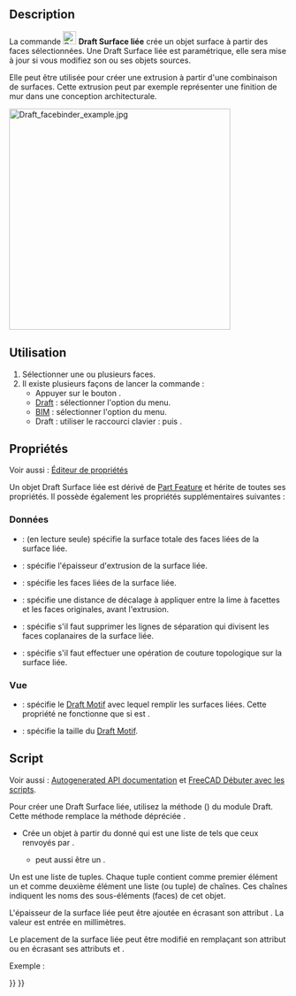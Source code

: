 <languages/>

{{Docnav/fr
|[[Draft_Point/fr|Point]]
|[[Draft_ShapeString/fr|Forme à partir d'un texte]]
|[[Draft_Workbench/fr|Atelier Draft]]
|IconL=Draft_Point.svg 
|IconR=Draft_ShapeString.svg 
|IconC=Workbench_Draft.svg
}}

{{GuiCommand/fr
|Name=Draft Facebinder
|Name/fr=Draft Surface liée
|MenuLocation=Draft : Formes → Surface liée<br><br>BIM : 3D/BIM → Outils 3D génériques → Surface liée
|Workbenches=[[Draft_Workbench/fr|Draft]], [[BIM_Workbench/fr|BIM]]
|Shortcut=Draft : {{KEY|F}} {{KEY|F}}
|Version=0.14
}}

==Description==

La commande [[Image:Draft_Facebinder.svg|24px]] '''Draft Surface liée''' crée un objet surface à partir des faces sélectionnées. Une Draft Surface liée est paramétrique, elle sera mise à jour si vous modifiez son ou ses objets sources.

Elle peut être utilisée pour créer une extrusion à partir d'une combinaison de surfaces. Cette extrusion peut par exemple représenter une finition de mur dans une conception architecturale.

[[Image:Draft_facebinder_example.jpg|400px]]
{{Caption|Surfaces liées créées à partir des faces de murs}}

<span id="Usage"></span>
==Utilisation==

# Sélectionner une ou plusieurs faces.
# Il existe plusieurs façons de lancer la commande :
#* Appuyer sur le bouton {{Button|[[Image:Draft_Facebinder.svg|16px]] [[Draft_Facebinder/fr|Surface liée]]}}.
#* [[Draft_Workbench/fr|Draft]] : sélectionner l'option {{MenuCommand|Formes → [[Image:Draft_Facebinder.svg|16px]] Surface liée}} du menu.
#* [[BIM_Workbench/fr|BIM]] : sélectionner l'option {{MenuCommand|3D/BIM → Outils 3D génériques → [[Image:Draft_Facebinder.svg|16px]] Surface liée}} du menu.
#* Draft : utiliser le raccourci clavier : {{KEY|F}} puis {{KEY|F}}.

<span id="Properties"></span>
== Propriétés ==

Voir aussi : [[Property_editor/fr|Éditeur de propriétés]]

Un objet Draft Surface liée est dérivé de [[Part_Feature/fr|Part Feature]] et hérite de toutes ses propriétés. Il possède également les propriétés supplémentaires suivantes :

<span id="Data"></span>
===Données===

{{TitleProperty|Draft}}

* {{PropertyData|Area|Area}} : (en lecture seule) spécifie la surface totale des faces liées de la surface liée.
* {{PropertyData|Extrusion|Distance}} : spécifie l'épaisseur d'extrusion de la surface liée.
* {{PropertyData|Faces|LinkSubList}} : spécifie les faces liées de la surface liée.
* {{PropertyData|Offset|Distance}} : spécifie une distance de décalage à appliquer entre la lime à facettes et les faces originales, avant l'extrusion.
* {{PropertyData|Remove Splitter|Bool}} : spécifie s'il faut supprimer les lignes de séparation qui divisent les faces coplanaires de la surface liée.
* {{PropertyData|Sew|Bool}} : spécifie s'il faut effectuer une opération de couture topologique sur la surface liée.

<span id="View"></span>
=== Vue ===

{{TitleProperty|Draft}}

* {{PropertyView|Pattern|Enumeration}} : spécifie le [[Draft_Pattern/fr|Draft Motif]] avec lequel remplir les surfaces liées. Cette propriété ne fonctionne que si {{PropertyView|Display Mode}} est {{value|Flat Lines}}.
* {{PropertyView|Pattern Size|Float}} : spécifie la taille du [[Draft_Pattern/fr|Draft Motif]].

<span id="Scripting"></span>
==Script==

Voir aussi : [https://freecad.github.io/SourceDoc/ Autogenerated API documentation] et [[FreeCAD_Scripting_Basics/fr|FreeCAD Débuter avec les scripts]].

Pour créer une Draft Surface liée, utilisez la méthode {{incode|make_facebinder}} ({{Version/fr|0.19}}) du module Draft. Cette méthode remplace la méthode dépréciée {{incode|makeFacebinder}}.

{{Code|code=
facebinder = make_facebinder(selectionset)
}}

* Crée un objet {{incode|facebinder}} à partir du {{incode|selectionset}} donné qui est une liste de {{incode|SelectionObject}} tels que ceux renvoyés par {{incode|FreeCADGui.Selection.getSelectionEx()}}.
** {{incode|selectionset}} peut aussi être un {{incode|PropertyLinkSubList}}.

Un {{incode|PropertyLinkSubList}} est une liste de tuples. Chaque tuple contient comme premier élément un {{incode|object}} et comme deuxième élément une liste (ou tuple) de chaînes. Ces chaînes indiquent les noms des sous-éléments (faces) de cet objet.

{{Code|code=
PropertyLinkSubList = [tuple1, tuple2, tuple3, ...]
PropertyLinkSubList = [(object1, list1), (object2, list2), (object3, list3), ...]
PropertyLinkSubList = [(object1, ['Face1', 'Face4', 'Face6']), ...]
PropertyLinkSubList = [(object1, ('Face1', 'Face4', 'Face6')), ...]
}}

L'épaisseur de la surface liée peut être ajoutée en écrasant son attribut {{incode|Extrusion}}. La valeur est entrée en millimètres.

Le placement de la surface liée peut être modifié en remplaçant son attribut {{incode|Placement}} ou en écrasant ses attributs {{incode|Placement.Base}} et {{incode|Placement.Rotation}}.

Exemple :

{{Code|code=
import FreeCAD as App
import FreeCADGui as Gui
import Draft

doc = App.newDocument()

# Insert a solid box
box = doc.addObject("Part::Box", "Box")
box.Length = 2300
box.Width = 800
box.Height = 1000

# selection = Gui.Selection.getSelectionEx()
selection = [(box, ("Face1", "Face6"))]
facebinder = Draft.make_facebinder(selection)
facebinder.Extrusion = 50

doc.recompute()

facebinder.Placement.Base = App.Vector(1000, -1000, 100)
facebinder.ViewObject.ShapeColor = (0.99, 0.99, 0.4)

doc.recompute()
}}


{{Docnav/fr
|[[Draft_Point/fr|Point]]
|[[Draft_ShapeString/fr|Forme à partir d'un texte]]
|[[Draft_Workbench/fr|Atelier Draft]]
|IconL=Draft_Point.svg 
|IconR=Draft_ShapeString.svg 
|IconC=Workbench_Draft.svg
}}

{{Draft Tools navi{{#translation:}}}}
{{Userdocnavi{{#translation:}}}}